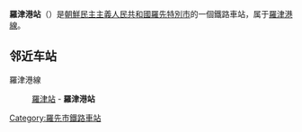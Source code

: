 {{unreferenced|time=2015-02-01T12:41:20+00:00}}
{{朝鮮半島車站資訊
|公司色 = blue
|文字色 = 
|站名 = 羅津港站
|圖片 = 
|pxl = 
|圖片說明 =
|前一站 = [[羅津站|羅津]]
|前一站距離 = 3.0
|後一站距離 = 
|後一站 = 
|所屬路線 = [[羅津港線|羅津港線]]
|距離 = 3.0
|起點站 = [[羅津站|羅津]]
|諺文 = 라진항역
|朝鮮漢字 = 羅津港驛
|文觀部式 = Rajinhang-yeok
|馬-賴式 = Rajinhang-yŏk
|副站名 = 
|車站編號 = 
|停站路線數 = 
|所屬公司 = [[朝鮮民主主義人民共和國鐵道省|朝鮮民主主義人民共和國鐵道省]]
|所在地 =[[羅先特別市|羅先特別市]]
|車站構造 = 地面车站
|月台配置 = 
|啟用年月日 =
|廢站年月日 = 
|上下車人次 = 
|統計年度 = 
|轉車 = 
|備註 = 
|全寬備註 = 
}}

'''羅津港站'''（{{kor|諺=라진항역|漢=羅津港驛|羅=Rajinhang yŏk|f=y}}）是[[朝鮮民主主義人民共和國|朝鮮民主主義人民共和國]][[羅先特別市|羅先特別市]]的一個鐵路車站，属于[[羅津港線|羅津港線]]。

==邻近车站==
羅津港線
:[[羅津站|羅津站]] - '''羅津港站'''

{{朝鲜铁路小作品}}

{{羅津港線}}

[[Category:羅先市鐵路車站|Category:羅先市鐵路車站]]